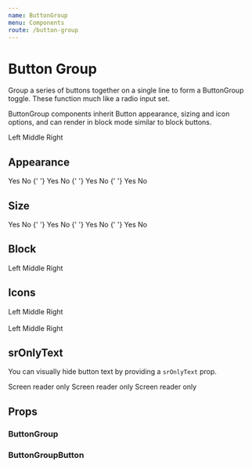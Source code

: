 ```yaml
---
name: ButtonGroup
menu: Components
route: /button-group
---
```




# Button Group

Group a series of buttons together on a single line to form a ButtonGroup toggle. These function much like a radio input set.

ButtonGroup components inherit Button appearance, sizing and icon options, and can render in block mode similar to block buttons.

<Playground>
	<ButtonGroup name="example-buttongroup">
		<ButtonGroupButton value="left">Left</ButtonGroupButton>
		<ButtonGroupButton value="middle">Middle</ButtonGroupButton>
		<ButtonGroupButton value="right">Right</ButtonGroupButton>
	</ButtonGroup>
</Playground>

## Appearance

<Playground>
	<ButtonGroup appearance="primary" name="example-buttongroup-primary">
		<ButtonGroupButton>Yes</ButtonGroupButton>
		<ButtonGroupButton>No</ButtonGroupButton>
	</ButtonGroup>{' '}
	<ButtonGroup appearance="hero" name="example-buttongroup-hero">
		<ButtonGroupButton>Yes</ButtonGroupButton>
		<ButtonGroupButton>No</ButtonGroupButton>
	</ButtonGroup>{' '}
	<ButtonGroup appearance="neutral" name="example-buttongroup-neutral">
		<ButtonGroupButton>Yes</ButtonGroupButton>
		<ButtonGroupButton>No</ButtonGroupButton>
	</ButtonGroup>{' '}
	<ButtonGroup appearance="faint" name="example-buttongroup-faint">
		<ButtonGroupButton>Yes</ButtonGroupButton>
		<ButtonGroupButton>No</ButtonGroupButton>
	</ButtonGroup>
</Playground>

## Size

<Playground>
	<ButtonGroup size="small" name="example-buttongroup-small">
		<ButtonGroupButton>Yes</ButtonGroupButton>
		<ButtonGroupButton>No</ButtonGroupButton>
	</ButtonGroup>{' '}
	<ButtonGroup size="medium" name="example-buttongroup-medium">
		<ButtonGroupButton>Yes</ButtonGroupButton>
		<ButtonGroupButton>No</ButtonGroupButton>
	</ButtonGroup>{' '}
	<ButtonGroup size="large" name="example-buttongroup-large">
		<ButtonGroupButton>Yes</ButtonGroupButton>
		<ButtonGroupButton>No</ButtonGroupButton>
	</ButtonGroup>{' '}
	<ButtonGroup size="xlarge" name="example-buttongroup-xlarge">
		<ButtonGroupButton>Yes</ButtonGroupButton>
		<ButtonGroupButton>No</ButtonGroupButton>
	</ButtonGroup>
</Playground>

## Block

<Playground>
	<ButtonGroup name="example-buttongroup-block" block>
		<ButtonGroupButton value="left">Left</ButtonGroupButton>
		<ButtonGroupButton value="middle">Middle</ButtonGroupButton>
		<ButtonGroupButton value="right">Right</ButtonGroupButton>
	</ButtonGroup>
</Playground>

## Icons

<Playground>
	<ButtonGroup name="example-buttongroup-iconafter">
		<ButtonGroupButton iconAfter={InfoIcon}>Left</ButtonGroupButton>
		<ButtonGroupButton iconAfter={InfoIcon}>Middle</ButtonGroupButton>
		<ButtonGroupButton iconAfter={InfoIcon}>Right</ButtonGroupButton>
	</ButtonGroup>
	<br />
	<br />
	<ButtonGroup name="example-buttongroup-iconbefore">
		<ButtonGroupButton iconBefore={InfoIcon}>Left</ButtonGroupButton>
		<ButtonGroupButton iconBefore={InfoIcon}>Middle</ButtonGroupButton>
		<ButtonGroupButton iconBefore={InfoIcon}>Right</ButtonGroupButton>
	</ButtonGroup>
</Playground>

## srOnlyText

You can visually hide button text by providing a `srOnlyText` prop.

<Playground>
	<ButtonGroup name="example-buttongroup-sronlytext">
		<ButtonGroupButton iconAfter={InfoIcon} srOnlyText>
			Screen reader only
		</ButtonGroupButton>
		<ButtonGroupButton iconAfter={InfoIcon} srOnlyText>
			Screen reader only
		</ButtonGroupButton>
		<ButtonGroupButton iconAfter={InfoIcon} srOnlyText>
			Screen reader only
		</ButtonGroupButton>
	</ButtonGroup>
</Playground>

## Props

### ButtonGroup

<PropsTable of={ButtonGroup} />

### ButtonGroupButton

<PropsTable of={ButtonGroupButton} />
